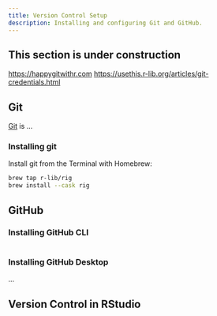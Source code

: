 ```yaml
---
title: Version Control Setup
description: Installing and configuring Git and GitHub.
---
```


::: {.callout-caution}
## This section is under construction
:::

<https://happygitwithr.com>
<https://usethis.r-lib.org/articles/git-credentials.html>

## Git

[Git](https://www.r-project.org) is ...

### Installing git

Install git from the Terminal with Homebrew:

```bash
brew tap r-lib/rig
brew install --cask rig
```

## GitHub

### Installing GitHub CLI

```bash

```

### Installing GitHub Desktop

...

## Version Control in RStudio

